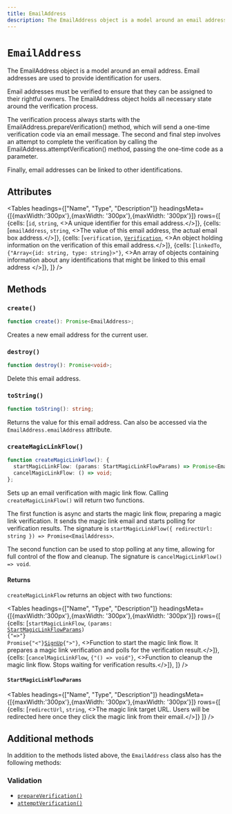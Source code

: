 ---
title: EmailAddress
description: The EmailAddress object is a model around an email address. Email addresses are used to provide identification for users.
---


# `EmailAddress`

The EmailAddress object is a model around an email address. Email addresses are used to provide identification for users.

Email addresses must be verified to ensure that they can be assigned to their rightful owners. The EmailAddress object holds all necessary state around the verification process.

The verification process always starts with the EmailAddress.prepareVerification() method, which will send a one-time verification code via an email message. The second and final step involves an attempt to complete the verification by calling the EmailAddress.attemptVerification() method, passing the one-time code as a parameter.

Finally, email addresses can be linked to other identifications.

## Attributes

<Tables
  headings={["Name", "Type", "Description"]}
  headingsMeta={[{maxWidth:'300px'},{maxWidth: '300px'},{maxWidth: '300px'}]}
  rows={[
{cells: [<code>id</code>, <code>string</code>, <>A unique identifier for this email address.</>]},
{cells: [<code>emailAddress</code>, <code>string</code>, <>The value of this email address, the actual email box address.</>]},
{cells: [<code>verification</code>, <a href="/docs/references/javascript/verification"><code>Verification</code></a>, <>An object holding information on the verification of this email address.</>]},
{cells: [<code>linkedTo</code>, <code>{"Array<{id: string, type: string}>"}</code>, <>An array of objects containing information about any identifications that might be linked to this email address </>]},
  ]}
/>

## Methods


### `create()`

```typescript
function create(): Promise<EmailAddress>;
```

Creates a new email address for the current user.

### `destroy()`

```typescript
function destroy(): Promise<void>;
```

Delete this email address.

### `toString()`

```typescript
function toString(): string;
```

Returns the value for this email address. Can also be accessed via the `EmailAddress.emailAddress` attribute.


### `createMagicLinkFlow()`

```typescript
function createMagicLinkFlow(): {
  startMagicLinkFlow: (params: StartMagicLinkFlowParams) => Promise<EmailAddress>;
  cancelMagicLinkFlow: () => void;
};
```

Sets up an email verification with magic link flow. Calling `createMagicLinkFlow()` will return two functions.

The first function is async and starts the magic link flow, preparing a magic link verification. It sends the magic link email and starts polling for verification results. The signature is `startMagicLinkFlow({ redirectUrl: string }) => Promise<EmailAddress>`.

The second function can be used to stop polling at any time, allowing for full control of the flow and cleanup. The signature is `cancelMagicLinkFlow() => void`.

#### Returns

`createMagicLinkFlow` returns an object with two functions:

<Tables
  headings={["Name", "Type", "Description"]}
  headingsMeta={[{maxWidth:'300px'},{maxWidth: '300px'},{maxWidth: '300px'}]}
  rows={[
    {cells: [<code>startMagicLinkFlow</code>, <code>(params: <a href="#start-magic-link-flow-params">StartMagicLinkFlowParams</a>) {"=>"} Promise{"<"}<a href="/docs/references/javascript/sign-up/sign-up">SignUp</a>{">"}</code>, <>Function to start the magic link flow. It prepares a magic link verification and polls for the verification result.</>]},
    {cells: [<code>cancelMagicLinkFlow</code>, <code>{"() => void"}</code>, <>Function to cleanup the magic link flow. Stops waiting for verification results.</>]},
  ]}
/>

#### `StartMagicLinkFlowParams`


<Tables
  headings={["Name", "Type", "Description"]}
  headingsMeta={[{maxWidth:'300px'},{maxWidth: '300px'},{maxWidth: '300px'}]}
  rows={[
    {cells: [<code>redirectUrl</code>, <code>string</code>, <>The magic link target URL. Users will be redirected here once they click the magic link from their email.</>]}
  ]}
/>

## Additional methods

In addition to the methods listed above, the `EmailAddress` class also has the following methods:

### Validation

*   [`prepareVerification()`](/docs/references/javascript/email-address/verification#prepare-verification)
*   [`attemptVerification()`](/docs/references/javascript/email-address/verification#attempt-verification)
